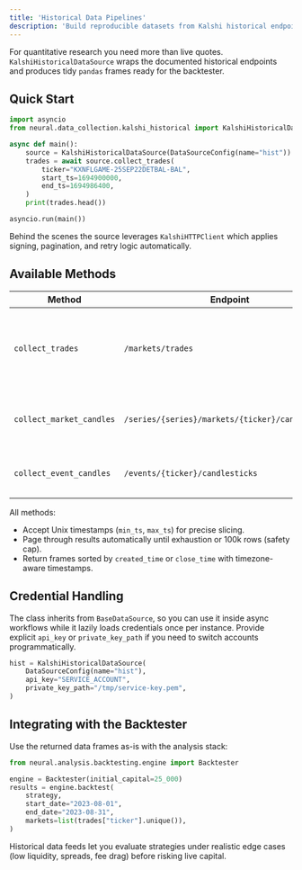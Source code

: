 ```yaml
---
title: 'Historical Data Pipelines'
description: 'Build reproducible datasets from Kalshi historical endpoints for backtesting.'
---
```


For quantitative research you need more than live quotes. `KalshiHistoricalDataSource` wraps the documented historical endpoints and produces tidy `pandas` frames ready for the backtester.

## Quick Start

```python
import asyncio
from neural.data_collection.kalshi_historical import KalshiHistoricalDataSource, DataSourceConfig

async def main():
    source = KalshiHistoricalDataSource(DataSourceConfig(name="hist"))
    trades = await source.collect_trades(
        ticker="KXNFLGAME-25SEP22DETBAL-BAL",
        start_ts=1694900000,
        end_ts=1694986400,
    )
    print(trades.head())

asyncio.run(main())
```

Behind the scenes the source leverages `KalshiHTTPClient` which applies signing, pagination, and retry logic automatically.

## Available Methods

| Method | Endpoint | Output |
|--------|----------|--------|
| `collect_trades` | `/markets/trades` | Trade-level data with `created_time`, `yes_price`, `no_price`, `count`, `taker_side`. |
| `collect_market_candles` | `/series/{series}/markets/{ticker}/candlesticks` | OHLC candlesticks for an individual market. |
| `collect_event_candles` | `/events/{ticker}/candlesticks` | Aggregated event-level bars across outcomes. |

All methods:

- Accept Unix timestamps (`min_ts`, `max_ts`) for precise slicing.
- Page through results automatically until exhaustion or 100k rows (safety cap).
- Return frames sorted by `created_time` or `close_time` with timezone-aware timestamps.

## Credential Handling

The class inherits from `BaseDataSource`, so you can use it inside async workflows while it lazily loads credentials once per instance. Provide explicit `api_key` or `private_key_path` if you need to switch accounts programmatically.

```python
hist = KalshiHistoricalDataSource(
    DataSourceConfig(name="hist"),
    api_key="SERVICE_ACCOUNT",
    private_key_path="/tmp/service-key.pem",
)
```

## Integrating with the Backtester

Use the returned data frames as-is with the analysis stack:

```python
from neural.analysis.backtesting.engine import Backtester

engine = Backtester(initial_capital=25_000)
results = engine.backtest(
    strategy,
    start_date="2023-08-01",
    end_date="2023-08-31",
    markets=list(trades["ticker"].unique()),
)
```

Historical data feeds let you evaluate strategies under realistic edge cases (low liquidity, spreads, fee drag) before risking live capital.
